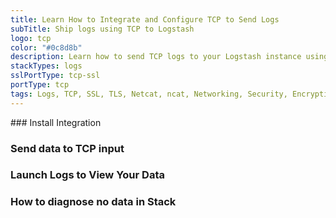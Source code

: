 ```yaml
---
title: Learn How to Integrate and Configure TCP to Send Logs
subTitle: Ship logs using TCP to Logstash
logo: tcp
color: "#0c8d8b"
description: Learn how to send TCP logs to your Logstash instance using our configuration examples. Simplify sending logs with Logit.io's data config examples and guides.
stackTypes: logs
sslPortType: tcp-ssl
portType: tcp
tags: Logs, TCP, SSL, TLS, Netcat, ncat, Networking, Security, Encryption, Network Protocol, Tcp
---
```


<Steps>
  ### Install Integration

  <InstallIntegration/>

  ### Send data to TCP input

  <SendDataToTCP />

  ### Launch Logs to View Your Data

  <LaunchVisualizer type="logs" />

  ### How to diagnose no data in Stack

  <DiagnoseNoData />

</Steps>
    

